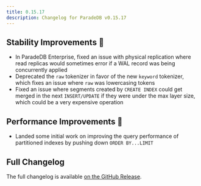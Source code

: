 ```yaml
---
title: 0.15.17
description: Changelog for ParadeDB v0.15.17
---
```


## Stability Improvements 💪

- In ParadeDB Enterprise, fixed an issue with physical replication where read replicas would sometimes error if a WAL record was being concurrently applied
- Deprecated the `raw` tokenizer in favor of the new `keyword` tokenizer, which fixes an issue where `raw` was lowercasing tokens
- Fixed an issue where segments created by `CREATE INDEX` could get merged in the next `INSERT/UPDATE` if they were under the max layer size,
  which could be a very expensive operation

## Performance Improvements 🚀

- Landed some initial work on improving the query performance of partitioned indexes by pushing down `ORDER BY...LIMIT`

## Full Changelog

The full changelog is available [on the GitHub Release](https://github.com/paradedb/paradedb/releases/tag/v0.15.17).
